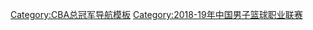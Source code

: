 {{Navbox with collapsible groups
| name = 2018-19赛季CBA总冠军
| titlestyle = background:#332C2B;color:#FFEF02
| title = [[广东宏远篮球俱乐部|{{color|#FFEF02|广东华南虎（广东东莞银行）}}]] [[2019年CBA总决赛|{{color|#FFEF02|2018-19赛季CBA总冠军}}]]
| state = {{{state|autocollapse}}}
| selected = {{{1|}}}
| bodyclass = hlist
| groupstyle = background:#332C2B;color:#FFEF02
| group1 = 总决赛报名球员
| abbr1 = 1
| list1 = 
* 1 [[胡明轩]]
* 2 [[徐杰 (篮球运动员)|徐杰]]
* 6 [[马尚·布鲁克斯]]
* 9 [[易建聯]]
* 10 [[赵睿 (篮球运动员)|赵睿]]
* 11 [[周鹏 (篮球运动员)|周鹏]]
* 12 [[苏伟 (篮球运动员)|苏伟]]
* 13 [[桑尼·威姆斯|克拉伦斯·威姆斯]]
* 18 [[杜润旺]]
* 20 [[任骏飞]]
* 22 [[曾繁日]]
* 51 [[万圣伟]]
| group2 = 其他球员
| abbr2 = 2
| list2 = 
* 3 [[孟铎 (篮球运动员)|孟铎]]
* 5 [[王薪凯]]
* 23 {{Le|马尔科姆·德莱尼|Malcolm Delaney}}
* 27 [[刁成灏]]
* 30 [[迈克尔·比斯利]]
* 39 [[纪祥]]
| belowstyle = background:#332C2B;color:#FFEF02
| below =
* 主教练：[[杜锋|{{color|#FFEF02|杜锋}}]]
* 总经理：[[朱芳雨|{{color|#FFEF02|朱芳雨}}]]
* 董事长：[[陈海涛|{{color|#FFEF02|陈海涛}}]]
}}<noinclude>
[[Category:CBA总冠军导航模板]]
[[Category:2018-19年中国男子篮球职业联赛]]
</noinclude>
